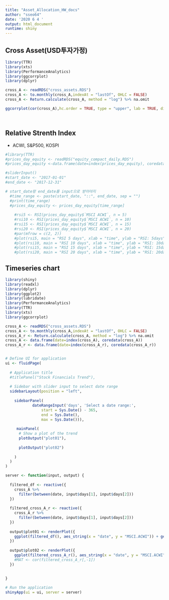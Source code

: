 ```yaml
---
title: "Asset_Allocation_HW_docs"
author: "sseo64"
date: '2020 6 4 '
output: html_document
runtime: shiny
---
```



## Cross Asset(USD투자가정)
```r
library(TTR)
library(xts)
library(PerformanceAnalytics)
library(ggcorrplot)
library(dplyr)

cross_A <- readRDS("cross_assets.RDS")
cross_A <- to.monthly(cross_A,indexAt = "lastOf", OHLC = FALSE)
cross_A <- Return.calculate(cross_A, method = "log") %>% na.omit

ggcorrplot(cor(cross_A),hc.order = TRUE, type = "upper", lab = TRUE, digits = 2)




```



## Relative Strenth Index
- ACWI, S&P500, KOSPI 

```r
#library(TTR)
#prices_day_equity <- readRDS("equity_compact_daily.RDS")
#prices_day_equity <-data.frame(date=index(prices_day_equity), coredata(prices_day_equity))

#sliderInput()
#start_date <- "2017-01-01"
#end_date <- "2017-12-31"

# start_date랑 end_date를 input으로 받아야지
  #time_range <- paste(start_date, "::", end_date, sep = "")
  #print(time_range)
  #prices_day_equity <- prices_day_equity[time_range]
  
    #rsi5 <- RSI(prices_day_equity$`MSCI ACWI`, n = 5)
    #rsi10 <- RSI(prices_day_equity$`MSCI ACWI`, n = 10)
    #rsi15 <- RSI(prices_day_equity$`MSCI ACWI`, n = 15)
    #rsi20 <- RSI(prices_day_equity$`MSCI ACWI`, n = 20)
    #par(mfrow = c(2, 2))
    #plot(rsi5, main = "RSI 5 days", xlab = "time", ylab = "RSI: 5days")
    #plot(rsi10, main = "RSI 10 days", xlab = "time", ylab = "RSI: 10days")
    #plot(rsi15, main = "RSI 15 days", xlab = "time", ylab = "RSI: 15days")
    #plot(rsi20, main = "RSI 20 days", xlab = "time", ylab = "RSI: 20days")
```

## Timeseries chart

```r
library(shiny)
library(readxl)
library(dplyr)
library(ggplot2)
library(lubridate)
library(PerformanceAnalytics)
library(TTR)
library(xts)
library(ggcorrplot)

cross_A <- readRDS("cross_assets.RDS")
cross_A <- to.monthly(cross_A,indexAt = "lastOf", OHLC = FALSE)
cross_A_r <- Return.calculate(cross_A, method = "log") %>% na.omit
cross_A <- data.frame(date=index(cross_A), coredata(cross_A))
cross_A_r <- data.frame(date=index(cross_A_r), coredata(cross_A_r))


# Define UI for application
ui <- fluidPage(
  
  # Application title
  #titlePanel("Stock Financials Trend"),
  
  # Sidebar with slider input to select date range
  sidebarLayout(position = "left",
    
    sidebarPanel(
            dateRangeInput('days', 'Select a date range:', 
                start = Sys.Date() - 365,
                end = Sys.Date(), 
                max = Sys.Date())),
    
     mainPanel(
      # Show a plot of the trend
      plotOutput("plot01"),
      
      plotOutput("plot02")
      
    )  
  )
)

server <- function(input, output) {
  
  filtered_df <- reactive({
    cross_A %>%
      filter(between(date, input$days[1], input$days[2]))
  })
  
  filtered_cross_A_r <- reactive({
    cross_A_r %>%
      filter(between(date, input$days[1], input$days[2]))
  })
  
  output$plot01 <- renderPlot({
    ggplot(filtered_df(), aes_string(x = "date", y = "MSCI.ACWI")) + geom_line() + geom_point() + ggtitle("ACWI plot")
  })
  
  output$plot02 <- renderPlot({
    ggplot(filtered_cross_A_r(), aes_string(x = "date", y = "MSCI.ACWI")) + geom_line() + geom_point() + ggtitle("ACWI plot")
    #MAT <- cor(filtered_cross_A_r[,-1])
  })
  
  
}

# Run the application 
shinyApp(ui = ui, server = server)

```

